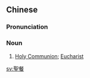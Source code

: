 {{also|圣餐}}
==Chinese==
{{zh-forms|s=圣餐}}

===Pronunciation===
{{zh-pron
|m=shèngcān
|c=sing3 caan1
|h=pfs=sṳn-chhôn
|mn=sèng-chhan
|cat=n
}}

===Noun===
{{zh-noun}}

# {{lb|zh|Christianity}} [[Holy Communion]]; [[Eucharist]]

[[sv:聖餐]]